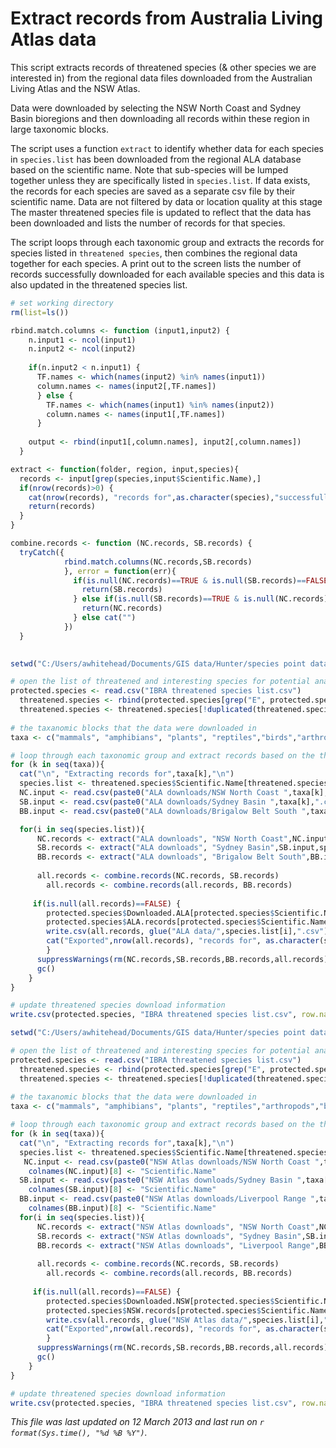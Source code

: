 Extract records from Australia Living Atlas data
========================================================
This script extracts records of threatened species (& other species we are interested in) from the regional data files downloaded from the Australian Living Atlas and the NSW Atlas. 

Data were downloaded by selecting the NSW North Coast and Sydney Basin bioregions and then downloading all records within these region in large taxonomic blocks.  
 
The script uses a function `extract` to identify whether data for each species in `species.list` has been downloaded from the regional ALA database based on the scientific name.  Note that sub-species will be lumped together unless they are specifically listed in `species.list`. If data exists, the records for each species are saved as a separate csv file by their scientific name.  Data are not filtered by data or location quality at this stage The master threatened species file is updated to reflect that the data has been downloaded and lists the number of records for that species.  

The script loops through each taxonomic group and extracts the records for species listed in `threatened species`, then combines the regional data together for each species.  A print out to the screen lists the number of records successfully downloaded for each available species and this data is also updated in the threatened species list.

```r
# set working directory
rm(list=ls())

rbind.match.columns <- function (input1,input2) {
    n.input1 <- ncol(input1)
    n.input2 <- ncol(input2)
    
    if(n.input2 < n.input1) {
      TF.names <- which(names(input2) %in% names(input1))
      column.names <- names(input2[,TF.names])
      } else {
        TF.names <- which(names(input1) %in% names(input2))
        column.names <- names(input1[,TF.names])
      }
    
    output <- rbind(input1[,column.names], input2[,column.names])
  }

extract <- function(folder, region, input,species){
  records <- input[grep(species,input$Scientific.Name),]
  if(nrow(records)>0) {
    cat(nrow(records), "records for",as.character(species),"successfully extracted from",region,"in",folder,"\n")
    return(records)
  } 
}

combine.records <- function (NC.records, SB.records) {
  tryCatch({
            rbind.match.columns(NC.records,SB.records)
            }, error = function(err){
              if(is.null(NC.records)==TRUE & is.null(SB.records)==FALSE){
                return(SB.records)
              } else if(is.null(SB.records)==TRUE & is.null(NC.records)==FALSE){
                return(NC.records)
              } else cat("")
            })
  }
          
```

```r
setwd("C:/Users/awhitehead/Documents/GIS data/Hunter/species point data")

# open the list of threatened and interesting species for potential analysis
protected.species <- read.csv("IBRA threatened species list.csv")
  threatened.species <- rbind(protected.species[grep("E", protected.species$NSW.status),], protected.species[grep("V", protected.species$NSW.status),])
  threatened.species <- threatened.species[!duplicated(threatened.species),]
  
# the taxanomic blocks that the data were downloaded in
taxa <- c("mammals", "amphibians", "plants", "reptiles","birds","arthropods")

# loop through each taxonomic group and extract records based on the threatened species list
for (k in seq(taxa)){
  cat("\n", "Extracting records for",taxa[k],"\n")  
  species.list <- threatened.species$Scientific.Name[threatened.species$Taxa==taxa[k]] 
  NC.input <- read.csv(paste0("ALA downloads/NSW North Coast ",taxa[k],".csv"))
  SB.input <- read.csv(paste0("ALA downloads/Sydney Basin ",taxa[k],".csv"))
  BB.input <- read.csv(paste0("ALA downloads/Brigalow Belt South ",taxa[k],".csv"))

  for(i in seq(species.list)){
      NC.records <- extract("ALA downloads", "NSW North Coast",NC.input,species.list[i])
      SB.records <- extract("ALA downloads", "Sydney Basin",SB.input,species.list[i])
      BB.records <- extract("ALA downloads", "Brigalow Belt South",BB.input,species.list[i])
      
      all.records <- combine.records(NC.records, SB.records)
        all.records <- combine.records(all.records, BB.records)
        
     if(is.null(all.records)==FALSE) {
        protected.species$Downloaded.ALA[protected.species$Scientific.Name==species.list[i]] <- "yes"
        protected.species$ALA.records[protected.species$Scientific.Name==species.list[i]] <- nrow(all.records)
        write.csv(all.records, glue("ALA data/",species.list[i],".csv"),row.names=FALSE)
        cat("Exported",nrow(all.records), "records for", as.character(species.list[i]),"\n","\n")
        }
      suppressWarnings(rm(NC.records,SB.records,BB.records,all.records))
      gc()
    }
}

# update threatened species download information
write.csv(protected.species, "IBRA threatened species list.csv", row.names=FALSE)

```


```r
setwd("C:/Users/awhitehead/Documents/GIS data/Hunter/species point data")

# open the list of threatened and interesting species for potential analysis
protected.species <- read.csv("IBRA threatened species list.csv")
  threatened.species <- rbind(protected.species[grep("E", protected.species$NSW.status),], protected.species[grep("V", protected.species$NSW.status),])
  threatened.species <- threatened.species[!duplicated(threatened.species),]
  
# the taxanomic blocks that the data were downloaded in
taxa <- c("mammals", "amphibians", "plants", "reptiles","arthropods","birds")

# loop through each taxonomic group and extract records based on the threatened species list
for (k in seq(taxa)){
  cat("\n", "Extracting records for",taxa[k],"\n")  
  species.list <- threatened.species$Scientific.Name[threatened.species$Taxa==taxa[k]] 
   NC.input <- read.csv(paste0("NSW Atlas downloads/NSW North Coast ",taxa[k],".csv"))
    colnames(NC.input)[8] <- "Scientific.Name"
  SB.input <- read.csv(paste0("NSW Atlas downloads/Sydney Basin ",taxa[k],".csv"))
    colnames(SB.input)[8] <- "Scientific.Name"
  BB.input <- read.csv(paste0("NSW Atlas downloads/Liverpool Range ",taxa[k],".csv"))
    colnames(BB.input)[8] <- "Scientific.Name"
  for(i in seq(species.list)){
      NC.records <- extract("NSW Atlas downloads", "NSW North Coast",NC.input,species.list[i])
      SB.records <- extract("NSW Atlas downloads", "Sydney Basin",SB.input,species.list[i])
      BB.records <- extract("NSW Atlas downloads", "Liverpool Range",BB.input,species.list[i])
      
      all.records <- combine.records(NC.records, SB.records)
        all.records <- combine.records(all.records, BB.records)
        
     if(is.null(all.records)==FALSE) {
        protected.species$Downloaded.NSW[protected.species$Scientific.Name==species.list[i]] <- "yes"
        protected.species$NSW.records[protected.species$Scientific.Name==species.list[i]] <- nrow(all.records)
        write.csv(all.records, glue("NSW Atlas data/",species.list[i],".csv"),row.names=FALSE)
        cat("Exported",nrow(all.records), "records for", as.character(species.list[i]),"\n","\n")
        }
      suppressWarnings(rm(NC.records,SB.records,BB.records,all.records))
      gc()
    }
}

# update threatened species download information
write.csv(protected.species, "IBRA threatened species list.csv", row.names=FALSE)

```

*This file was last updated on 12 March 2013 and last run on `r format(Sys.time(), "%d %B %Y")`.*
